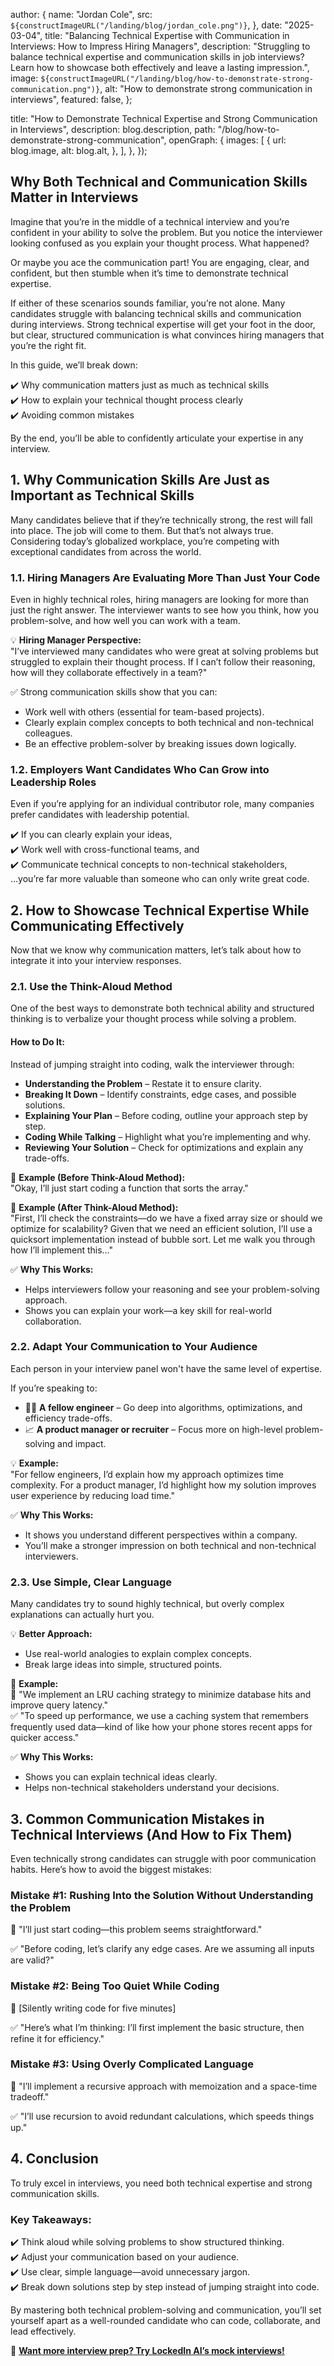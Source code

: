 
  author: {
    name: "Jordan Cole",
    src: `${constructImageURL("/landing/blog/jordan_cole.png")}`,
  },
  date: "2025-03-04",
  title:
    "Balancing Technical Expertise with Communication in Interviews: How to Impress Hiring Managers",
  description:
    "Struggling to balance technical expertise and communication skills in job interviews? Learn how to showcase both effectively and leave a lasting impression.",
  image: `${constructImageURL("/landing/blog/how-to-demonstrate-strong-communication.png")}`,
  alt: "How to demonstrate strong communication in interviews",
  featured: false,
};

  title:
    "How to Demonstrate Technical Expertise and Strong Communication in Interviews",
  description: blog.description,
  path: "/blog/how-to-demonstrate-strong-communication",
  openGraph: {
    images: [
      {
        url: blog.image,
        alt: blog.alt,
      },
    ],
  },
});


## Why Both Technical and Communication Skills Matter in Interviews

Imagine that you’re in the middle of a technical interview and you’re confident in your ability to solve the problem. But you notice the interviewer looking confused as you explain your thought process. What happened?

Or maybe you ace the communication part! You are engaging, clear, and confident, but then stumble when it’s time to demonstrate technical expertise.

If either of these scenarios sounds familiar, you’re not alone. Many candidates struggle with balancing technical skills and communication during interviews. Strong technical expertise will get your foot in the door, but clear, structured communication is what convinces hiring managers that you’re the right fit.

In this guide, we’ll break down:

✔️ Why communication matters just as much as technical skills  
✔️ How to explain your technical thought process clearly  
✔️ Avoiding common mistakes

By the end, you’ll be able to confidently articulate your expertise in any interview.

## 1. Why Communication Skills Are Just as Important as Technical Skills

Many candidates believe that if they’re technically strong, the rest will fall into place. The job will come to them. But that’s not always true. Considering today’s globalized workplace, you’re competing with exceptional candidates from across the world.

### 1.1. Hiring Managers Are Evaluating More Than Just Your Code

Even in highly technical roles, hiring managers are looking for more than just the right answer. The interviewer wants to see how you think, how you problem-solve, and how well you can work with a team.

💡 **Hiring Manager Perspective:**  
"I’ve interviewed many candidates who were great at solving problems but struggled to explain their thought process. If I can’t follow their reasoning, how will they collaborate effectively in a team?"

✅ Strong communication skills show that you can:

- Work well with others (essential for team-based projects).
- Clearly explain complex concepts to both technical and non-technical colleagues.
- Be an effective problem-solver by breaking issues down logically.

### 1.2. Employers Want Candidates Who Can Grow into Leadership Roles

Even if you’re applying for an individual contributor role, many companies prefer candidates with leadership potential.

✔️ If you can clearly explain your ideas,  
✔️ Work well with cross-functional teams, and  
✔️ Communicate technical concepts to non-technical stakeholders,  
…you’re far more valuable than someone who can only write great code.

## 2. How to Showcase Technical Expertise While Communicating Effectively

Now that we know why communication matters, let’s talk about how to integrate it into your interview responses.

### 2.1. Use the Think-Aloud Method

One of the best ways to demonstrate both technical ability and structured thinking is to verbalize your thought process while solving a problem.

#### How to Do It:

Instead of jumping straight into coding, walk the interviewer through:

- **Understanding the Problem** – Restate it to ensure clarity.
- **Breaking It Down** – Identify constraints, edge cases, and possible solutions.
- **Explaining Your Plan** – Before coding, outline your approach step by step.
- **Coding While Talking** – Highlight what you’re implementing and why.
- **Reviewing Your Solution** – Check for optimizations and explain any trade-offs.

💬 **Example (Before Think-Aloud Method):**  
"Okay, I’ll just start coding a function that sorts the array."

💬 **Example (After Think-Aloud Method):**  
"First, I’ll check the constraints—do we have a fixed array size or should we optimize for scalability? Given that we need an efficient solution, I’ll use a quicksort implementation instead of bubble sort. Let me walk you through how I’ll implement this…"

✅ **Why This Works:**

- Helps interviewers follow your reasoning and see your problem-solving approach.
- Shows you can explain your work—a key skill for real-world collaboration.

### 2.2. Adapt Your Communication to Your Audience

Each person in your interview panel won't have the same level of expertise.

If you’re speaking to:

- 👩‍💻 **A fellow engineer** – Go deep into algorithms, optimizations, and efficiency trade-offs.
- 📈 **A product manager or recruiter** – Focus more on high-level problem-solving and impact.

💡 **Example:**  
"For fellow engineers, I’d explain how my approach optimizes time complexity. For a product manager, I’d highlight how my solution improves user experience by reducing load time."

✅ **Why This Works:**

- It shows you understand different perspectives within a company.
- You’ll make a stronger impression on both technical and non-technical interviewers.

### 2.3. Use Simple, Clear Language

Many candidates try to sound highly technical, but overly complex explanations can actually hurt you.

💡 **Better Approach:**

- Use real-world analogies to explain complex concepts.
- Break large ideas into simple, structured points.

💬 **Example:**  
🚫 "We implement an LRU caching strategy to minimize database hits and improve query latency."  
✅ "To speed up performance, we use a caching system that remembers frequently used data—kind of like how your phone stores recent apps for quicker access."

✅ **Why This Works:**

- Shows you can explain technical ideas clearly.
- Helps non-technical stakeholders understand your decisions.

## 3. Common Communication Mistakes in Technical Interviews (And How to Fix Them)

Even technically strong candidates can struggle with poor communication habits. Here’s how to avoid the biggest mistakes:

### Mistake #1: Rushing Into the Solution Without Understanding the Problem

🚫 "I’ll just start coding—this problem seems straightforward."

✅ "Before coding, let’s clarify any edge cases. Are we assuming all inputs are valid?"

### Mistake #2: Being Too Quiet While Coding

🚫 [Silently writing code for five minutes]

✅ "Here’s what I’m thinking: I’ll first implement the basic structure, then refine it for efficiency."

### Mistake #3: Using Overly Complicated Language

🚫 "I’ll implement a recursive approach with memoization and a space-time tradeoff."

✅ "I’ll use recursion to avoid redundant calculations, which speeds things up."

## 4. Conclusion

To truly excel in interviews, you need both technical expertise and strong communication skills.

### Key Takeaways:

✔️ Think aloud while solving problems to show structured thinking.  
✔️ Adjust your communication based on your audience.  
✔️ Use clear, simple language—avoid unnecessary jargon.  
✔️ Break down solutions step by step instead of jumping straight into code.

By mastering both technical problem-solving and communication, you’ll set yourself apart as a well-rounded candidate who can code, collaborate, and lead effectively.

🔗 **[Want more interview prep? Try LockedIn AI’s mock interviews!](https://app.lockedinai.com/)**
